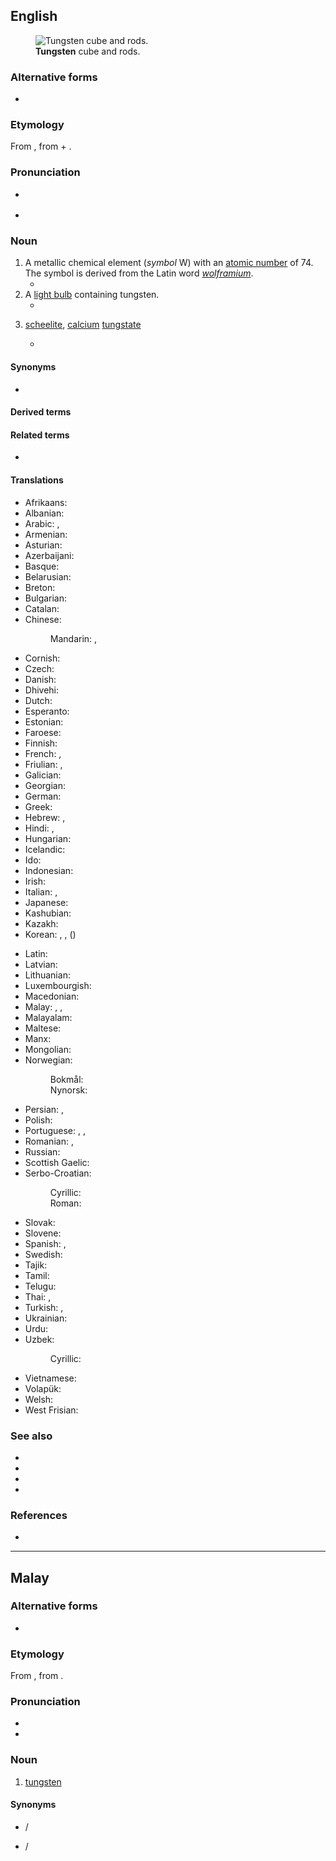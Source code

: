 ==English==
{{wikipedia}}
{{elements|W|tantalum|Ta|rhenium|Re}}
[[File:Wolfram evaporated crystals and 1cm3 cube.jpg|thumb|'''Tungsten''' cube and rods.]]

===Alternative forms===
* {{l|en|tungstenum}}

===Etymology===
From {{bor|en|sv|tungsten||scheelite}}, from {{m|sv|tung||heavy}} + {{m|sv|sten||stone}}.

===Pronunciation===
* {{a|US}} {{IPA|/ˈtʌŋstən/|lang=en}}
* {{audio|En-us-tungsten.ogg|Audio (US)|lang=en}}

===Noun===
{{en-noun|~}}

# A metallic chemical element (''symbol'' W) with an [[atomic number]] of 74. The symbol is derived from the Latin word ''[[wolframium]]''.
#* {{quote-journal|date=1990-04-07|author=Ivan Amato|title=Getting a feel for atoms: 'magic wrist' takes scientists into a new sensory realm|journal={{w|Science News}}|url=https://www.thefreelibrary.com/Getting+a+feel+for+atoms%3a+%27magic+wrist%27+takes+scientists+into+a+new...-a08922035|passage=So far they have built and used a prototype robot to make millionth-of-a-meter scratches in aluminum with a fine '''tungsten''' needle.}}
# A [[light bulb]] containing tungsten.
#* {{quote-journal|year=1909|author=E. A. Baily|title=The Tungsten Lamp Situation in Various Cities|journal=Electrical Age|volume=XL|number=10|page=262|pageurl=https://books.google.com/books?id=hk88AQAAMAAJ&pg=PA262|passage=We have several business houses where '''tungstens''' are used as window lights only, and find that in nearly every one the wiring was arranged to get more light, leaving the consumption about the same.}}
# {{lb|en|mineral|obsolete}} [[scheelite]], [[calcium]] [[tungstate]]
#* {{quote-journal|year=1783|title=[Review of] Outlines of Mineralogy|journal=[[w:Monthly Review (London)|Monthly Review]]|volume=LXX|number=VII|page=47|pageurl=https://books.google.com/books?id=kjEoAAAAYAAJ&pg=PA48#v=onepage&q&f=false|passage=We apprehend that this is not the acid of a ''calx ponderoſa,'' but rather a diſtinct acid conjoined to common calcareous earth, ſince, in fact, in another place, § 97, the '''tungſten''' is mentioned as a calx ſaturated with a ''peculiar acid,'' perhaps of a metallic nature, for which the author himſelf refers us to the above § 33, and ſeems to think it the ſame as the acid there mentioned.}}

====Synonyms====
* {{l|en|wolfram}}

====Derived terms====
{{der4|eka-tungsten|ferrotungsten|tungstenane|tungsten carbide|[[tungsten disulfide]], [[tungsten disulphide]]|tungsten fluoride|tungsten-halogen lamp|tungsten hexafluoride|tungstenic|tungsten iodide|tungsteniferous|tungstenite|tungstenitic|tungsten lamp|tungsten oxide|tungsten-steel|[[tungsten sulfide]], [[tungsten sulphide]]|tungsten trioxide|tungstic|tungstite|tungsto-|tungstous|lang=en}}

====Related terms====
* {{l|en|tungstate}}

====Translations====
{{trans-top|chemical element}}
* Afrikaans: {{t+|af|wolfram}}
* Albanian: {{t+|sq|volfram}}
* Arabic: {{t|ar|تُنْجَسْتِين|m|tr=tongastēn}}, {{t|ar|تُنْجَسْتِين|m}}
* Armenian: {{t+|hy|վոլֆրամ}}
* Asturian: {{t|ast|volframiu|m}}
* Azerbaijani: {{t+|az|volfram}}
* Basque: {{t+|eu|wolfram}}
* Belarusian: {{t|be|вальфрам|m|tr=valʹfrám|sc=Cyrl}}
* Breton: {{t+|br|tungsten}}
* Bulgarian: {{t|bg|волфрам|m|tr=vólfram}}
* Catalan: {{t+|ca|tungstè|m}}
* Chinese:
*: Mandarin: {{t+|cmn|鎢|sc=Hani}}, {{t+|cmn|钨|tr=wū|sc=Hani}}
* Cornish: {{t|kw|tungsten}}
* Czech: {{t+|cs|wolfram|m}}
* Danish: {{t+|da|wolfram}}
* Dhivehi: {{t-needed|dv}}
* Dutch: {{t+|nl|wolfraam|n}}
* Esperanto: {{t+|eo|volframo}}
* Estonian: {{t+|et|volfram}}
* Faroese: {{t|fo|wolfram}}
* Finnish: {{t+|fi|volframi}}
* French: {{t+|fr|tungstène|m}}, {{t+|fr|wolfram|m}}
* Friulian: {{t|fur|tungsten}}, {{t|fur|volframi}}
* Galician: {{t+|gl|volframio|m}}
* Georgian: {{t|ka|ვოლფრამი}}
* German: {{t+|de|Wolfram|n}}
* Greek: {{t+|el|βολφράμιο|n}}
* Hebrew: {{t|he|טונגסט|m|tr=tungstén|sc=Hebr}}, {{t|he|וולפרם|m|tr=volfrám|sc=Hebr}}
* Hindi: {{t|hi|टंगस्टन|tr=ṭaṅgasṭan|sc=Deva}}, {{t|hi|चण्डातु|tr=chandaatu|sc=Deva}}
* Hungarian: {{t+|hu|volfrám}}
* Icelandic: {{t+|is|þungsteinn}}
* Ido: {{t+|io|wolframo}}
* Indonesian: {{t+|id|wolfram}}
* Irish: {{t|ga|tungstan}}
* Italian: {{t+|it|tungsteno|m}}, {{t|it|wolframio|m}}
* Japanese: {{t+|ja|タングステン|tr=tangusuten}}
* Kashubian: {{t|csb|wòlfram}}
* Kazakh: {{t+|kk|вольфрам|tr=vol’fram}}
* Korean: {{t+|ko|텅스텐}}, {{t|ko|볼프람}}, {{t+|ko|중석}} ({{t+|ko|重石}})
{{trans-mid}}
* Latin: {{t+|la|wolframium}}
* Latvian: {{t|lv|volframs|m}}
* Lithuanian: {{t+|lt|volframas|m}}
* Luxembourgish: {{t|lb|Wolfram}}
* Macedonian: {{t|mk|волфрам|m|tr=volfrám|sc=Cyrl}}
* Malay: {{t|ms|siamang}}, {{t|ms|tungsten}}, {{t|ms|wolfram}}
* Malayalam: {{t-needed|ml}}
* Maltese: {{t|mt|tangstinn}}
* Manx: {{t|gv|tungsten}}
* Mongolian: {{t|mn|больфрам|tr=bolʹfrám|sc=Cyrl}}
* Norwegian:
*: Bokmål: {{t|nb|wolfram|n}}
*: Nynorsk: {{t+|nn|wolfram|n}}
* Persian: {{t+|fa|تنگستن|tr=tangesten|sc=fa-Arab}}, {{t|fa|ولفرام|tr=volfrâm|sc=fa-Arab}}
* Polish: {{t+|pl|wolfram}}
* Portuguese: {{t+|pt|tungstênio|m}}, {{t+|pt|tungsténio|m}}, {{t+|pt|volfrâmio|m}}
* Romanian: {{t+|ro|tungsten|n}}, {{t+|ro|wolfram}}
* Russian: {{t+|ru|вольфра́м|m}}
* Scottish Gaelic: {{t|gd|tungstan}}
* Serbo-Croatian:
*: Cyrillic: {{t|sh|волфрам|m|sc=Cyrl}}
*: Roman: {{t+|sh|volfram|m}}
* Slovak: {{t|sk|wolfram}}
* Slovene: {{t+|sl|volfram}}
* Spanish: {{t+|es|tungsteno|m}}, {{t+|es|wolframio|m}}
* Swedish: {{t+|sv|volfram}}
* Tajik: {{t|tg|вольфрам|tr=volʹfrám|sc=Cyrl}}
* Tamil: {{t|ta|தங்ஸ்தென்|tr=taństen|sc=Taml}}
* Telugu: {{t|te|తుంగస్థము}}
* Thai: {{t|th|ทังสเตน}}, {{t|th|วุลแฟรม|tr=wulfraem}}
* Turkish: {{t+|tr|volfram}}, {{t+|tr|tungsten}}
* Ukrainian: {{t|uk|вольфрам|m|tr=volʹfrám|sc=Cyrl}}
* Urdu: {{t-needed|ur}}
* Uzbek: {{t|uz|vol’fram}}
*: Cyrillic: {{t+|uz|вольфрам|sc=Cyrl}}
* Vietnamese: {{t|vi|vonfam}}
* Volapük: {{t+|vo|volframin}}
* Welsh: {{t+|cy|twngsten}}
* West Frisian: {{t|fy|wolfraam}}
{{trans-bottom}}

===See also===
* {{l|en|ferberite}}
* {{l|en|huebnerite}}
* {{l|en|scheelite}}
* {{l|en|wolframite}}

===References===
* {{R:ODO}}

----

==Malay==
{{wikipedia|lang=ms}}
{{elements|W|tantalum|Ta|renium|Re|lang=ms}}

===Alternative forms===
* {{l|ms|توڠستن|sc=Arab}}

===Etymology===
From {{etyl|en|ms}} {{m|en|tungsten}}, from {{etyl|sv|ms}} {{m|sv|tungsten||scheelite}}.

===Pronunciation===
* {{IPA|[tuŋstən]|lang=ms}}
* {{rhymes|stən|ən|lang=ms}}

===Noun===
{{head|ms|noun|Jawi spelling|توڠستن}}

# [[#English|tungsten]] {{gloss|chemical element}}

====Synonyms====
* {{l|ms|siamang}} / {{l|ms|سيامڠ|sc=Arab}}
* {{l|ms|wolfram}} / {{l|ms|وولفرم|sc=Arab}}